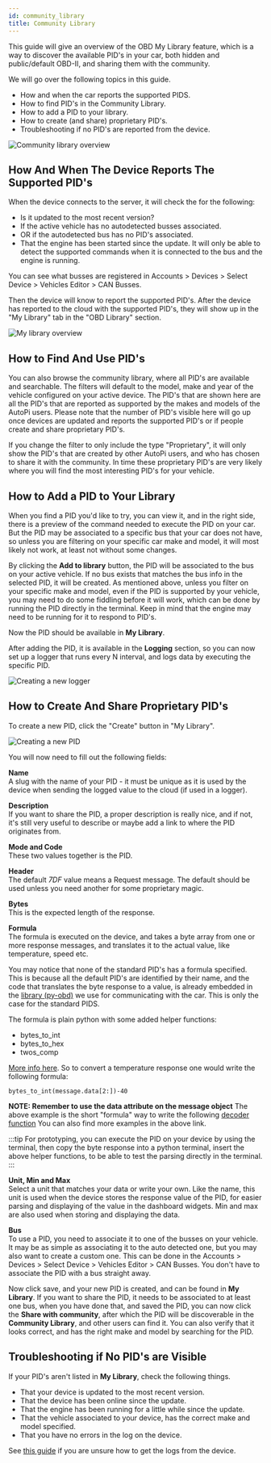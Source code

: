 ```yaml
---
id: community_library
title: Community Library
---
```



This guide will give an overview of the OBD My Library feature, which is a way to discover the
available PID's in your car, both hidden and public/default OBD-II, and sharing them with the
community.

We will go over the following topics in this guide.
* How and when the car reports the supported PIDS.
* How to find PID's in the Community Library.
* How to add a PID to your library.
* How to create (and share) proprietary PID's.
* Troubleshooting if no PID's are reported from the device.

![Community library overview](/img/cloud/obd_library/community_library/updated_overview.png) 

## How And When The Device Reports The Supported PID's
When the device connects to the server, it will check the for the following:

* Is it updated to the most recent version?
* If the active vehicle has no autodetected busses associated.
* OR if the autodetected bus has no PID's associated.
* That the engine has been started since the update. It will only be able to detect the supported
  commands when it is connected to the bus and the engine is running.

You can see what busses are registered in Accounts > Devices > Select Device > Vehicles Editor > CAN Busses.

Then the device will know to report the supported PID's. After the device has reported to the cloud
with the supported PID's, they will show up in the "My Library" tab in the "OBD Library" section.

![My library overview](/img/cloud/obd_library/community_library/my_library_overview.png) 

## How to Find And Use PID's
You can also browse the community library, where all PID's are available and searchable.
The filters will default to the model, make and year of the vehicle configured on your active
device. The PID's that are shown here are all the PID's that are reported as supported by the makes
and models of the AutoPi users. Please note that the number of PID's visible here will go up once
devices are updated and reports the supported PID's or if people create and share proprietary PID's.

If you change the filter to only include the type "Proprietary", it will only show the PID's that
are created by other AutoPi users, and who has chosen to share it with the community. In time these
proprietary PID's are very likely where you will find the most interesting PID's for your vehicle.

## How to Add a PID to Your Library
When you find a PID you'd like to try, you can view it, and in the right side, there is a preview
of the command needed to execute the PID on your car. But the PID may be associated to a specific
bus that your car does not have, so unless you are filtering on your specific car make and model,
it will most likely not work, at least not without some changes.

By clicking the **Add to library** button, the PID will be associated to the bus on your active
vehicle. If no bus exists that matches the bus info in the selected PID, it will be created. As
mentioned above, unless you filter on your specific make and model, even if the PID is supported by
your vehicle, you may need to do some fiddling before it will work, which can be done by running
the PID directly in the terminal. Keep in mind that the engine may need to be running for it to
respond to PID's.

Now the PID should be available in **My Library**.

After adding the PID, it is available in the **Logging** section, so you can now set up a logger
that runs every N interval, and logs data by executing the specific PID.

![Creating a new logger](/img/cloud/obd_library/community_library/creating_a_new_logger.png)

## How to Create And Share Proprietary PID's
To create a new PID, click the "Create" button in "My Library".

![Creating a new PID](/img/cloud/obd_library/community_library/creating_a_new_pid.png) 

You will now need to fill out the following fields:

**Name**  
A slug with the name of your PID - it must be unique as it is used by the device when sending the
logged value to the cloud (if used in a logger).

**Description**  
If you want to share the PID, a proper description is really nice, and if not, it's still very
useful to describe or maybe add a link to where the PID originates from.

**Mode and Code**  
These two values together is the PID.

**Header**  
The default *7DF* value means a Request message. The default should be used unless you need
another for some proprietary magic.

**Bytes**  
This is the expected length of the response.

**Formula**  
The formula is executed on the device, and takes a byte array from one or more response messages,
and translates it to the actual value, like temperature, speed etc.

You may notice that none of the standard PID's has a formula specified. This is because all the
default PID's are identified by their name, and the code that translates the byte response to a
value, is already embedded in the [library (py-obd)](https://github.com/autopi-io/py-obd) we use
for communicating with the car. This is only the case for the standard PIDS.

The formula is plain python with some added helper functions:
* bytes_to_int
* bytes_to_hex
* twos_comp

[More info here](https://github.com/autopi-io/py-obd/blob/master/obd/utils.py#L109).
So to convert a temperature response one would write the following formula:

```
bytes_to_int(message.data[2:])-40
```

**NOTE: Remember to use the data attribute on the message object**
The above example is the short "formula" way to write the following
[decoder function](https://github.com/autopi-io/py-obd/blob/master/obd/decoders.py#L110)
You can also find more examples in the above link.

:::tip
For prototyping, you can execute the PID on your device by using the terminal, then copy the byte
response into a python terminal, insert the above helper functions, to be able to test the parsing
directly in the terminal.
:::

**Unit, Min and Max**  
Select a unit that matches your data or write your own.
Like the name, this unit is used when the device stores the response value of the PID, for easier
parsing and displaying of the value in the dashboard widgets.
Min and max are also used when storing and displaying the data.

**Bus**  
To use a PID, you need to associate it to one of the busses on your vehicle. It may be as simple as
associating it to the auto detected one, but you may also want to create a custom one. This can be
done in the Accounts > Devices > Select Device > Vehicles Editor > CAN Busses. You don't have to 
associate the PID with a bus straight away.

Now click save, and your new PID is created, and can be found in **My Library**.
If you want to share the PID, it needs to be associated to at least one bus, when you have done
that, and saved the PID, you can now click the **Share with community**, after which the PID will
be discoverable in the **Community Library**, and other users can find it. You can also verify that
it looks correct, and has the right make and model by searching for the PID.

## Troubleshooting if No PID's are Visible
If your PID's aren't listed in **My Library**, check the following things.
* That your device is updated to the most recent version.
* That the device has been online since the update.
* That the engine has been running for a little while since the update.
* That the vehicle associated to your device, has the correct make and model specified.
* That you have no errors in the log on the device.

See [this guide](/getting_started/developer_guides/autopi_logs.md) if you are unsure how to get the logs from the device.

<Discussion
  title="How to use the 'OBD Library' feature"
  url="https://community.autopi.io/t/how-to-use-the-car-explorer-feature/960"
/> 
